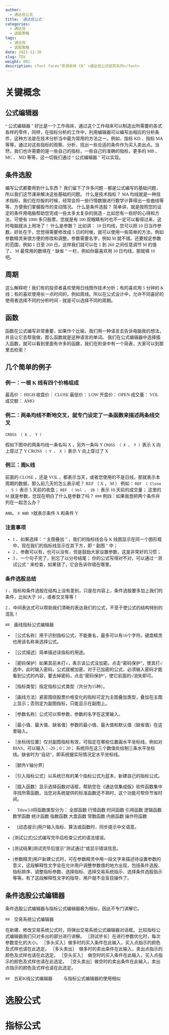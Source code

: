 ```yaml
---
author:
  - 通达信公式
title: '通达信公式'
categories:
  - 通达信
  - 选股策略
tags:
  - 通达信
  - 选股策略
date: 2021-12-30
slug: TDX
weight: 001
description: <font face="思源宋体 CN" >通达信公式研究系列</font>
---
```


<font face="思源宋体 CN" >

# 关键概念

## 公式编辑器

“ 公式编辑器 ” 好比是一个工作母床，通过这个工作母床可以制造出所需要的各式各样的零件，同样，在指标分析的工作中，利用编辑器可以编写出相应的分析条件，这种方法是在技术分析当中最为常用的方法之一。例如，指标 KD 、指标 MA 等等，通过对这些指标的观察、分析，找出一些合适的条件作为买入卖出点。当然，我们也许需要的是一些自己的指标，一些自己的准确的指标，更多的 MB 、 MC 、 MD 等等，这一切我们通过 “ 公式编辑器 ” 可以实现。

## 条件选股

编写公式都要用到什么东西？
我们留下了许多问题 -- 都是公式编写的基础问题，所以我们这节课来解决这些基础的问题。
什么是技术指标？
MA 均线就是一种技术指标，我们在炒股的时候，经常会将一些行情数据进行数学计算得出一些曲线等等，方便我们掌握股市的变动情况。
什么是条件选股？
简单讲，就是按照您的设定的条件用电脑帮助您完成一些太多太复杂的挑选 -- 比如您有一些好的心得和方法，可使有 1000 多只股票，您就是有 100 双眼睛有时也不一定可以看得过来，这时电脑就派上用场了！
什么是参数？
比如讲： 10 日均线，您可以把 10 日当作参数，好处在于，您觉得需要修改成 5 日的时候，就可以使用一些简单的方法，例如参数精灵来很方便的修改和调整。参数需要名字，例如 M 就不错。还要规定参数的范围，例如 1 日至 260 日。这样我们就可以在 1 到 260 之间任意调节 M 的值了， M 最常用的数填在 “ 缺省 ” 一栏，例如你最喜欢用 10 日均线，那就填 10 吧。

## 周期

这么解释吧！我们有的投资者喜欢使用日线图作技术分析；有的喜欢用 5 分钟的 K 线；有的喜欢使用长一点时间的，例如周线。所以在公式设计中，允许不同喜好的使用者选择不同的分析时间 -- 就是可以选择不同的周期。

## 函数

函数在公式编写非常重要，如果作个比喻，我们用一种语言去告诉电脑我的想法，并且让它去帮我做，那么函数就是这种语言的单词。
我们在公式编辑器中选择插入函数，就可以看到里面有许多的函数，我们在附录中有一个简表，大家可以到那里去检索！

## 几个简单的例子

###  例一：一根 K 线有四个价格组成

最高价： HIGH
收盘价： CLOSE
最低价： LOW
开盘价： OPEN
成交量： VOL
成交额： AMO

### 例二：两条均线不断地交叉，就专门设定了一条函数来描述两条线交叉

```
CROSS （ X ， Y ）
```
假如下图中的两条均线一条名叫 X ，另外一条叫 Y
`CROSS （ X ， Y ）`表示 X 向上穿过了 Y
CROSS `（ Y ， X ）`表示 Y 向上穿过了 X

### 例三：周K线

前面的 CLOSE ，还是 VOL ，都表示当天，或者您使用的不是日线，那就表示本周期的数据，那么前几天的怎么表示呢？
REF （ X ， M ）
例如：
`REF （ Close ， 5 ）`表示 5 天前的收盘；
`REF （ Vol ， 10 ）`表示 10 天前的成交量；
这里的 M 就是参数，您现在明白了什么是参数了吗？
### 例四：如果我想把两个条件并列在一起怎么办？

`AND`。
`X AND Y `就表示条件 X 和条件 Y


### 注意事项  


- 1 、如果选择： “ 主图叠加 ” ，我们的指标线会与 K 线图显示在同一个图形框中，现在我们的指标线显示在其下方，即 “ 副图 ” 中；
- 2 、参数可以有，也可以没有，但是鼓励大家设置参数，这是非常好的习惯；
- 3 、一个句子完了，别忘了以分号结尾；
你的公式写得对不对，可以通过 “ 测试公式 ” 来检查，如果错了，它会告诉你错在哪里。

### 条件选股总结  

1 、指标和条件选股在结构上没有差别，只是在内容上，条件选股要多加上我们的条件，比如大于 10 ，或者交叉等等！

2 、中间表达式可以帮助我们清晰的表达我们的公式，不至于使公式的结构特别的混乱！


##　画线指标公式编辑器

- ［公式名称］用于识别指标公式，不能重名，最多可以有16个字符。键盘精灵也用该名称来选择公式。
- ［公式描述］简单描述该指标的用途。
- ［密码保护］如果其前未打√，表示该公式没加密。点击"密码保护"，使其打√选中，此时输入密码，公式就被加密。对于已加密的公式，必须输入密码才能看到公式的内容，要去掉密码，点击"密码保护"，使它前面的√消失即可。
- ［指标类型］指定指标公式类型（共分为15种）。
- ［画线方法］紧密围绕股票价格变化的指标可定为主图叠加类型，叠加在主图上显示；否则定为副图指标，只能显示在副图上。
- ［参数名称］公式可以带参数，参数的名字在这里输入。
- ［最小值、最大值、缺省值］参数的最小值、最大值和默认值（缺省值）在这里输入。
- ［坐标线位置］仅对副图指标有效，可指定在哪些位置画水平坐标线，例如对BIAS，可以输入：-20；0；20； 系统将在这三个数值处绘制三条水平坐标线。缺省时为"自动"，即系统据实际情况定水平坐标线。
- ［额外Y轴分界］
- ［引入指标公式］以系统已有的某个指标公式为蓝本，新建自己的指标公式。
- ［插入函数］显示选择函数对话框，帮助您在《通达信集成版》软件函数集中寻找所需函数。当您对系统提供的标准函数还不熟时，这个功能可帮你节省时间。

- 　Tdxw3.0将函数类型分为：
全部函数 行情函数 时间函数 引用函数 逻辑函数
数学函数 统计函数 指数函数 大盘函数 常数函数
内嵌函数 操作符函数
- 　[动态提示]用户输入指标、算法或函数时，同步提示中文语意。
- [测试公式]公式编写完毕后检查公式的语法错误。
- [测试结果]测试完毕后提示"测试通过"或显示错误信息。
- [参数精灵]用户新建公式时，可在参数精灵中用一段文字来描述待设置参数的意义，这段解释性文字会在允许用户调整参数值的地方出现，包括条件选股、指标排序、调整指标参数、选择指标、选择交易系统指示、选择条件选股指示等等。有了这段解释性文字的指导，用户就不会盲目操作了。

## 条件选股公式编辑器

条件选股公式编辑器与指标公式编辑器极为相似，因此不专门讲解它。

##　交易系统公式编辑器

在新建、修改交易系统公式时，将弹出交易系统公式编辑器对话框。
比较指标公式编辑器我们只对多出的部分进行讲解。
［测试步长］在进行参数优化时，每次参数变化的大小。
［多头买入］做多时的买入条件在此输入，买入点指示的颜色及式样也请在此选定。
［多头卖出］　做多时的卖出条件在此输入，卖出点指示的颜色及式样也请在此选定。
［空头买入］　做空时的买入条件在此输入，买入点指示的颜色及式样也请在此选定。
［空头卖出］做空时的卖出条件在此输入，卖出点指示的颜色及式样也请在此选定。

##　五彩K线公式编辑器
　　 与指标公式编辑器的使用相似

# 选股公式

# 指标公式
